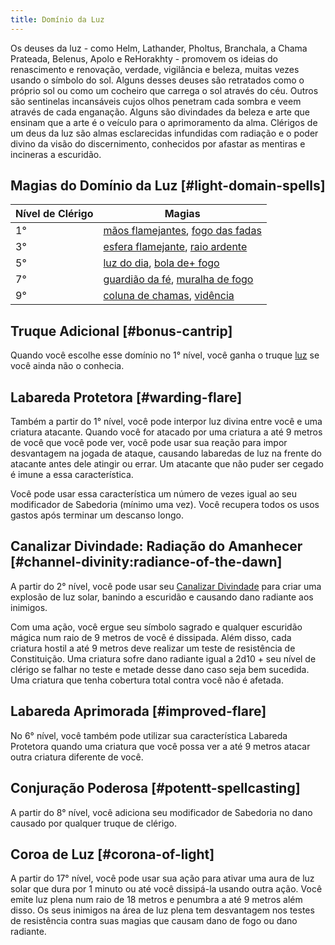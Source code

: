 ```yaml
---
title: Domínio da Luz
---
```


Os deuses da luz - como Helm, Lathander, Pholtus, Branchala, a Chama Prateada, Belenus, Apolo e ReHorakhty - promovem os ideias do renascimento e renovação, verdade, vigilância e beleza, muitas vezes usando o símbolo do sol. Alguns desses deuses são retratados como o próprio sol ou como um cocheiro que carrega o sol através do céu. Outros são sentinelas incansáveis cujos olhos penetram cada sombra e veem através de cada enganação. Alguns são divindades da beleza e arte que ensinam que a arte é o veículo para o aprimoramento da alma. Clérigos de um deus da luz são almas esclarecidas infundidas com radiação e o poder divino da visão do discernimento, conhecidos por afastar as mentiras e incineras a escuridão.

## Magias do Domínio da Luz [#light-domain-spells]

| Nível de Clérigo | Magias                                                                                                                           |
| ---------------- | -------------------------------------------------------------------------------------------------------------------------------- |
| 1°               | [mãos flamejantes](/kompendium/dnd5/spells?name=mãos+flamejantes), [fogo das fadas](/kompendium/dnd5/spells?name=fogo+das+fadas) |
| 3°               | [esfera flamejante](/kompendium/dnd5/spells?name=esfera+flamejante), [raio ardente](/kompendium/dnd5/spells?name=raio+ardente)   |
| 5°               | [luz do dia](/kompendium/dnd5/spells?name=luz+do+dia), [bola de+ fogo](/kompendium/dnd5/spells?name=bola+de+fogo)                |
| 7°               | [guardião da fé](/kompendium/dnd5/spells?name=guardião+da+fé), [muralha de fogo](/kompendium/dnd5/spells?name=muralha+de+fogo)   |
| 9°               | [coluna de chamas](/kompendium/dnd5/spells?name=coluna+de+chamas), [vidência](/kompendium/dnd5/spells?name=vidência)             |

## Truque Adicional [#bonus-cantrip]

Quando você escolhe esse domínio no 1° nível, você ganha o truque [luz](/kompendium/dnd5/spells?name=luz) se você ainda não o conhecia.

## Labareda Protetora [#warding-flare]

Também a partir do 1° nível, você pode interpor luz divina entre você e uma criatura atacante. Quando você for atacado por uma criatura a até 9 metros de você que você pode ver, você pode usar sua reação para impor desvantagem na jogada de ataque, causando labaredas de luz na frente do atacante antes dele atingir ou errar. Um atacante que não puder ser cegado é imune a essa característica.

Você pode usar essa característica um número de vezes igual ao seu modificador de Sabedoria (mínimo uma vez). Você recupera todos os usos gastos após terminar um descanso longo.

## Canalizar Divindade: Radiação do Amanhecer [#channel-divinity:radiance-of-the-dawn]

A partir do 2° nível, você pode usar seu [Canalizar Divindade](/kompendium/dnd5/classes/cleric#channel-divinity) para criar uma explosão de luz solar, banindo a escuridão e causando dano radiante aos inimigos.

Com uma ação, você ergue seu símbolo sagrado e qualquer escuridão mágica num raio de 9 metros de você é dissipada. Além disso, cada criatura hostil a até 9 metros deve realizar um teste de resistência de Constituição. Uma criatura sofre dano radiante igual a 2d10 + seu nível de clérigo se falhar no teste e metade desse dano caso seja bem sucedida. Uma criatura que tenha cobertura total contra você não é afetada.

## Labareda Aprimorada [#improved-flare]

No 6° nível, você também pode utilizar sua característica <Link href="#warding-flare">Labareda Protetora</Link> quando uma criatura que você possa ver a até 9 metros atacar outra criatura diferente de você.

## Conjuração Poderosa [#potentt-spellcasting]

A partir do 8° nível, você adiciona seu modificador de Sabedoria no dano causado por qualquer truque de clérigo.

## Coroa de Luz [#corona-of-light]

A partir do 17° nível, você pode usar sua ação para ativar uma aura de luz solar que dura por 1 minuto ou até você dissipá-la usando outra ação. Você emite luz plena num raio de 18 metros e penumbra a até 9 metros além disso. Os seus inimigos na área de luz plena tem desvantagem nos testes de resistência contra suas magias que causam dano de fogo ou dano radiante.
